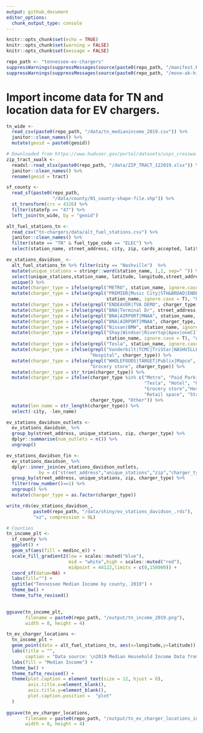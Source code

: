 ```yaml
---
output: github_document
editor_options: 
  chunk_output_type: console
---
```


```r
knitr::opts_chunk$set(echo = TRUE)
knitr::opts_chunk$set(warning = FALSE)
knitr::opts_chunk$set(message = FALSE)

repo_path <- "tennessee-ev-chargers"
suppressWarnings(suppressMessages(source(paste0(repo_path, "/manifest.R"))))
suppressWarnings(suppressMessages(source(paste0(repo_path, "/move-ak-hi.R"))))
```

# Import income data for TN and location data for EV chargers.
```r
tn_wide <- 
  read_csv(paste0(repo_path, "/data/tn_medianincome_2019.csv")) %>% 
  janitor::clean_names() %>% 
  mutate(geoid = paste0(geoid))

# Downloaded from https://www.huduser.gov/portal/datasets/usps_crosswalk.html
zip_tract_xwalk <- 
  readxl::read_xlsx(paste0(repo_path, "/data/ZIP_TRACT_122019.xlsx")) %>%
  janitor::clean_names() %>% 
  rename(geoid = tract)

sf_county <-
  read_sf(paste0(repo_path,
                 "/data/county/01_county-shape-file.shp")) %>% 
  st_transform(crs = 4326) %>% 
  filter(statefp == "47") %>% 
  left_join(tn_wide, by = "geoid")

alt_fuel_stations_tn <- 
  read_csv("tn-chargers/data/alt_fuel_stations.csv") %>%
  janitor::clean_names() %>%
  filter(state == "TN" & fuel_type_code == "ELEC") %>%
  select(station_name, street_address, city, zip, cards_accepted, latitude, longitude)

ev_stations_davidson_ <- 
  alt_fuel_stations_tn %>% filter(city == "Nashville")  %>%
  mutate(unique_stations = stringr::word(station_name, 1,2, sep=" ")) %>% 
  select(unique_stations,station_name, latitude, longitude,street_address, city, zip) %>%
  unique() %>% 
  mutate(charger_type = ifelse(grepl("METRO", station_name, ignore.case = T), "Metro", station_name)) %>% 
  mutate(charger_type = ifelse(grepl("PREMIER|Music City|5TH&BROAD|ENDEAVOR", 
                                     station_name, ignore.case = T), "Paid Parking", charger_type)) %>%
  mutate(charger_type = ifelse(grepl("ENDEAVOR|TVA DEMO", charger_type, ignore.case = T), "Paid Parking", charger_type)) %>%
  mutate(charger_type = ifelse(grepl("BNA|Terminal Dr", street_address, ignore.case = T), "Airport", charger_type)) %>% 
  mutate(charger_type = ifelse(grepl("BNA|AIRPORT|MNAA", station_name, ignore.case = T), "Airport", charger_type)) %>%
  mutate(charger_type = ifelse(grepl("BNA|AIRPORT|MNAA", charger_type, ignore.case = T), "Airport", charger_type)) %>%
  mutate(charger_type = ifelse(grepl("Nissan|BMW", station_name, ignore.case = T), "Car dealer", charger_type)) %>% 
  mutate(charger_type = ifelse(grepl("Shay|Windsor|Rivertop|Apex|oneC1T|Eleven North|Taylor Place|LAKESBELLEVUE",
                                     station_name, ignore.case = T), "Apartment complex",charger_type))  %>%
  mutate(charger_type = ifelse(grepl("Tesla", station_name, ignore.case = T), "Tesla", charger_type)) %>% 
  mutate(charger_type = ifelse(grepl("Vanderbilt|TCMC|TriStar|NASHVILLE VAMC", station_name, ignore.case = T),
                               "Hospital", charger_type)) %>% 
  mutate(charger_type = ifelse(grepl("WHOLEFOODS|TARGET|Publix|Mapco", station_name, ignore.case = T),
                               "Grocery store", charger_type)) %>%
  mutate(charger_type = str_trim(charger_type)) %>% 
  mutate(charger_type = ifelse(charger_type %in% c("Metro", "Paid Parking", "Chargepoint", "Car dealer",
                                                   "Tesla", "Hotel", "University","Apartment", "Airport",
                                                   "Grocery store","Hospital", "Apartment complex",
                                                   "Retail space", "StatePark or YMCA"), 
                               charger_type, "Other")) %>%
  mutate(len_name = str_length(charger_type)) %>%
  select(-city, -len_name)

ev_stations_davidson_outlets <- 
  ev_stations_davidson_ %>% 
  group_by(street_address, unique_stations, zip, charger_type) %>%
  dplyr::summarise(num_outlets = n()) %>%
  ungroup()

ev_stations_davidson_fin <- 
  ev_stations_davidson_ %>% 
  dplyr::inner_join(ev_stations_davidson_outlets,
            by = c("street_address","unique_stations","zip","charger_type")) %>%
  group_by(street_address, unique_stations, zip, charger_type) %>%
  filter(row_number()==1) %>%
  ungroup() %>%
  mutate(charger_type = as.factor(charger_type))

write_rds(ev_stations_davidson_, 
          paste0(repo_path, "/data/shiny/ev_stations_davidson_.rds"),
          "xz", compression = 9L)
```
  

```r
# Counties
tn_income_plt <-
  sf_county %>%
  ggplot() + 
  geom_sf(aes(fill = medinc_e)) +
  scale_fill_gradient2(low = scales::muted("blue"),
                       mid = "white",high = scales::muted("red"),
                       midpoint = 44122,limits = c(0,150000)) + 
  coord_sf(datum=NA) + 
  labs(fill="") + 
  ggtitle("Tennessee Median Income by county, 2019") + 
  theme_bw() +
  theme_tufte_revised() 
  

ggsave(tn_income_plt,
       filename = paste0(repo_path, "/output/tn_income_2019.png"),
       width = 8, height = 4)

tn_ev_charger_locations <-
  tn_income_plt + 
  geom_point(data = alt_fuel_stations_tn, aes(x=longitude,y=latitude)) + 
  labs(title = "",
       caption = "Data source: \n2019 Median Household Income Data from the American Community Survey. census.gov/programs-surveys/acs/. \nEV coordinates obtained using the National Renewable Energy Lab API. developer.nrel.gov. \nEach dot represents a terminal of one or more EV chargers") +
  labs(fill = "Median Income") +
  theme_bw() +
  theme_tufte_revised() +
  theme(plot.caption = element_text(size = 12, hjust = 0),
        axis.title.x=element_blank(),
        axis.title.y=element_blank(), 
        plot.caption.position =  "plot"
  ) 
  
ggsave(tn_ev_charger_locations,
       filename = paste0(repo_path, "/output/tn_ev_charger_locations_income_2019.png"),
       width = 8, height = 4)

```